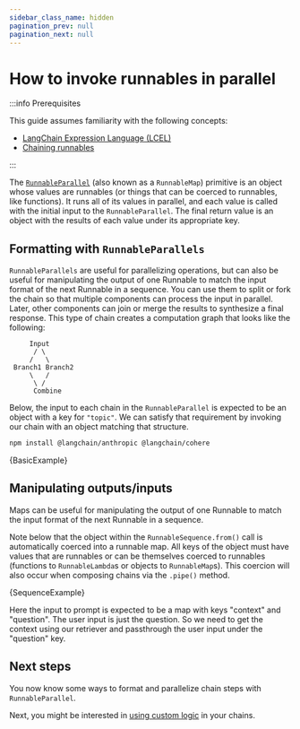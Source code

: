 ```yaml
---
sidebar_class_name: hidden
pagination_prev: null
pagination_next: null
---
```


# How to invoke runnables in parallel

:::info Prerequisites

This guide assumes familiarity with the following concepts:

- [LangChain Expression Language (LCEL)](/docs/concepts/#langchain-expression-language)
- [Chaining runnables](/docs/how_to/sequence/)

:::

The [`RunnableParallel`](https://v02.api.js.langchain.com/classes/langchain_core_runnables.RunnableParallel.html) (also known as a `RunnableMap`) primitive is an object whose values are runnables (or things that can be coerced to runnables, like functions).
It runs all of its values in parallel, and each value is called with the initial input to the `RunnableParallel`. The final return value is an object with the results of each value under its appropriate key.

## Formatting with `RunnableParallels`

`RunnableParallels` are useful for parallelizing operations, but can also be useful for manipulating the output of one Runnable to match the input format of the next Runnable in a sequence. You can use them to split or fork the chain so that multiple components can process the input in parallel. Later, other components can join or merge the results to synthesize a final response. This type of chain creates a computation graph that looks like the following:

```text
     Input
      / \
     /   \
 Branch1 Branch2
     \   /
      \ /
      Combine
```

Below, the input to each chain in the `RunnableParallel` is expected to be an object with a key for `"topic"`.
We can satisfy that requirement by invoking our chain with an object matching that structure.


<IntegrationInstallTooltip></IntegrationInstallTooltip>

```bash npm2yarn
npm install @langchain/anthropic @langchain/cohere
```


<CodeBlock language="typescript">{BasicExample}</CodeBlock>

## Manipulating outputs/inputs

Maps can be useful for manipulating the output of one Runnable to match the input format of the next Runnable in a sequence.

Note below that the object within the `RunnableSequence.from()` call is automatically coerced into a runnable map. All keys of the object must
have values that are runnables or can be themselves coerced to runnables (functions to `RunnableLambda`s or objects to `RunnableMap`s).
This coercion will also occur when composing chains via the `.pipe()` method.


<CodeBlock language="typescript">{SequenceExample}</CodeBlock>

Here the input to prompt is expected to be a map with keys "context" and "question". The user input is just the question. So we need to get the context using our retriever and passthrough the user input under the "question" key.

## Next steps

You now know some ways to format and parallelize chain steps with `RunnableParallel`.

Next, you might be interested in [using custom logic](/docs/how_to/functions/) in your chains.

